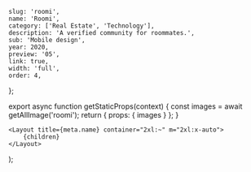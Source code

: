 
	slug: 'roomi',
	name: 'Roomi',
	category: ['Real Estate', 'Technology'],
	description: 'A verified community for roommates.',
	sub: 'Mobile design',
	year: 2020,
	preview: '05',
	link: true,
	width: 'full',
	order: 4,
};

export async function getStaticProps(context) {
	const images = await getAllImage('roomi');
	return { props: { images } };
}

	<Layout title={meta.name} container="2xl:~" m="2xl:x-auto">
		{children}
	</Layout>
);

<Title
	text="Rent rooms and find roommates in a verified community."
	sub="Roomi 2021"
/>

<FullWidth>
	<Image {...props.images['01']} />
</FullWidth>

<Paragraph>
	<div>
		Roomi is the largest social network for roommates. It’s a dynamic
		marketplace where people can get verified, matched based on compatibility,
		search for their ideal rooms, and post their rooms for rent.
	</div>
	<div>
		We partnered with the Roomi team to revamp the mobile applications on iOS
		and Android, with a common goal to streamline user experience and maximize
		values to users.
	</div>
</Paragraph>

<Header>1 — Getting started</Header>

<RegularWidth>
	<TwoColumns>
		<Image {...props.images['02']} />
		<Image {...props.images['03']} />
	</TwoColumns>
</RegularWidth>

<Paragraph>
	After downloading the application, users can already browse listing without
	signing up. This lower the barrier to entry and enable users to get values out
	of the application immediately. The sign up experience is extremely simple
	with only a few basic questions. Users will then go through a phone
	verification to guarantee maximum security.
</Paragraph>

<Header>2 — Finding a place to stay</Header>

<RegularWidth>
	<TwoColumns>
		<Image {...props.images['04']} />
		<Image {...props.images['05']} />
	</TwoColumns>
</RegularWidth>

<Paragraph>
	To find rooms and apartments, users go to the very first tab - Listings. Here
	users can scroll through thousands of listings with a high-level overview with
	important information. Tapping on each listing reveals a detailed screen that
	show case comprehensive and well-organized information, such as layouts,
	capacity, host profile, amenities, house rules, transportations, and more.
</Paragraph>

<RegularWidth>
	<TwoColumns>
		<Image {...props.images['06']} />
		<Image {...props.images['07']} />
	</TwoColumns>
</RegularWidth>

<Paragraph>
	To ensure that we are showing the best results. We have designed a robust
	filtering system, which enable users to tailor their search in various
	requirements, such as Location, neighborhood, listing type, number of beds,
	baths, budget, etc.
</Paragraph>

<Header>3 — Searching for roomate</Header>

<FullWidth>
	<Image {...props.images['08']} />
</FullWidth>

<Paragraph>
	Finding a roommate is like dating. We use an algorithm to give you the best
	roommate matches. The experience is gamified to make the search fun. We
	designed a rich profile experience that brings out diverse personalities.
</Paragraph>

<RegularWidth>
	<Image {...props.images['09']} />
</RegularWidth>

<Header>4 — Getting verified</Header>

<RegularWidth>
	<Image {...props.images['10']} />
</RegularWidth>

<Paragraph>
	Roomi’s biggest value proposition is being the safest social network with
	robust background verifications. We created digital touch points that appeared
	at the right moments to educate users about how Roomi verifies users and at
	the same time, prompt user to get verified.
</Paragraph>

<Header>5 — Boosts</Header>

<RegularWidth>
	<Image {...props.images['11']} />
</RegularWidth>
